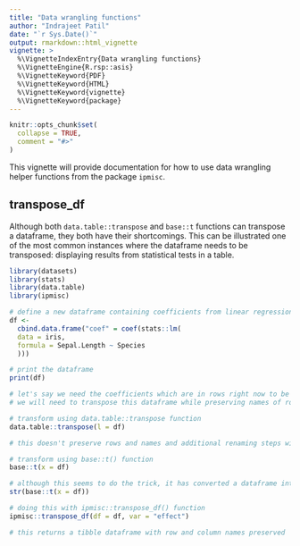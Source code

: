 ```yaml
---
title: "Data wrangling functions"
author: "Indrajeet Patil"
date: "`r Sys.Date()`"
output: rmarkdown::html_vignette
vignette: >
  %\VignetteIndexEntry{Data wrangling functions}
  %\VignetteEngine{R.rsp::asis}
  %\VignetteKeyword{PDF}
  %\VignetteKeyword{HTML}
  %\VignetteKeyword{vignette}
  %\VignetteKeyword{package}
---
```


```r
knitr::opts_chunk$set(
  collapse = TRUE,
  comment = "#>"
)
```

This vignette will provide documentation for how to use data wrangling helper functions from the package `ipmisc`.

## transpose_df

Although both `data.table::transpose` and `base::t` functions can transpose a dataframe, they both have their shortcomings. This can be illustrated one of the most common instances where the dataframe needs to be transposed: displaying results from statistical tests in a table.

```r
library(datasets)
library(stats)
library(data.table)
library(ipmisc)

# define a new dataframe containing coefficients from linear regression
df <-
  cbind.data.frame("coef" = coef(stats::lm(
  data = iris,
  formula = Sepal.Length ~ Species
  )))

# print the dataframe
print(df)

# let's say we need the coefficients which are in rows right now to be in columns for publication
# we will need to transpose this dataframe while preserving names of rows and columns

# transform using data.table::transpose function
data.table::transpose(l = df)

# this doesn't preserve rows and names and additional renaming steps will be required

# transform using base::t() function
base::t(x = df)

# although this seems to do the trick, it has converted a dataframe into a matrix, which is undesirable behavior
str(base::t(x = df))

# doing this with ipmisc::transpose_df() function
ipmisc::transpose_df(df = df, var = "effect")

# this returns a tibble dataframe with row and column names preserved

```

